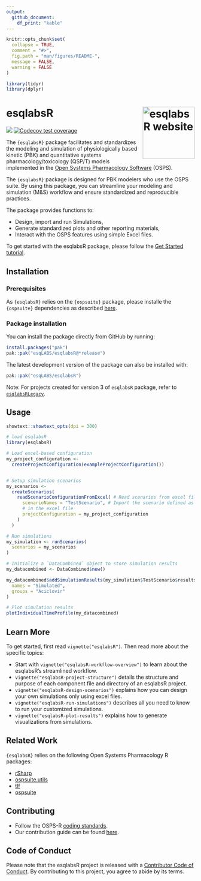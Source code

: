 ```yaml
---
output: 
  github_document:
    df_print: "kable"
---
```


<!-- README.md is generated from README.Rmd. Please edit that file -->

```r
knitr::opts_chunk$set(
  collapse = TRUE,
  comment = "#>",
  fig.path = "man/figures/README-",
  message = FALSE,
  warning = FALSE
)

library(tidyr)
library(dplyr)
```

# esqlabsR <a href="https://esqlabs.github.io/esqlabsR/"><img src="man/figures/logo.png" align="right" height="139" alt="esqlabsR website" /></a>

<!-- badges: start -->
[![](https://img.shields.io/github/actions/workflow/status/esqlabs/esqlabsR/main-workflow.yaml?branch=main&label=Build
)](https://github.com/esqlabs/esqlabsR/actions/workflows/main-workflow.yaml)
[![Codecov test coverage](https://codecov.io/gh/esqlabs/esqlabsR/branch/main/graph/badge.svg)](https://app.codecov.io/gh/esqlabs/esqlabsR?branch=main)
<!-- badges: end -->


The `{esqlabsR}` package facilitates and standardizes the modeling and simulation of physiologically based kinetic (PBK) and quantitative systems pharmacology/toxicology (QSP/T) models implemented in the [Open Systems Pharmacology Software](https://www.open-systems-pharmacology.org/) (OSPS).  

The `{esqlabsR}` package is designed for PBK modelers who use the OSPS suite. By using this package, you can streamline your modeling and simulation (M&S) workflow and ensure standardized and reproducible practices.

The package provides functions to:

  - Design, import and run Simulations,
  - Generate standardized plots and other reporting materials,
  - Interact with the OSPS features using simple Excel files.


To get started with the esqlabsR package, please follow the [Get Started tutorial](articles/esqlabsR.html).


## Installation

### Prerequisites

As `{esqlabsR}` relies on the `{ospsuite}` package, please installe the `{ospsuite}` dependencies as described [here](https://github.com/Open-Systems-Pharmacology/OSPSuite-R?tab=readme-ov-file#pre-requisites).

### Package installation

You can install the package directly from GitHub by running:

```r
install.packages("pak")
pak::pak("esqLABS/esqlabsR@*release")
```

The latest development version of the package can also be installed with:

```r
pak::pak("esqLABS/esqlabsR")
```

Note: For projects created for version 3 of `esqlabsR` package, refer to [`esqlabsRLegacy`](https://github.com/esqLABS/esqlabsRLegacy).

## Usage

```r
showtext::showtext_opts(dpi = 300)
```

```r
# load esqlabsR
library(esqlabsR)

# Load excel-based configuration
my_project_configuration <-
  createProjectConfiguration(exampleProjectConfiguration())


# Setup simulation scenarios
my_scenarios <-
  createScenarios(
    readScenarioConfigurationFromExcel( # Read scenarios from excel file
      scenarioNames = "TestScenario", # Import the scenario defined as "TestScenario"
      # in the excel file
      projectConfiguration = my_project_configuration
    )
  )

# Run simulations
my_simulation <- runScenarios(
  scenarios = my_scenarios
)

# Initialize a `DataCombined` object to store simulation results
my_datacombined <- DataCombined$new()

my_datacombined$addSimulationResults(my_simulation$TestScenario$results,
  names = "Simulated",
  groups = "Aciclovir"
)

# Plot simulation results
plotIndividualTimeProfile(my_datacombined)
```

## Learn More

To get started, first read `vignette("esqlabsR")`. Then read more about the specific topics:

  - Start with `vignette("esqlabsR-workflow-overview")` to learn about the esqlabsR's streamlined workflow.
  - `vignette("esqlabsR-project-structure")` details the structure and purpose of each component file and directory of an esqlabsR project.
  - `vignette("esqlabsR-design-scenarios")` explains how you can design your own simulations only using excel files.
  - `vignette("esqlabsR-run-simulations")` describes all you need to know to run your customized simulations.
  - `vignette("esqlabsR-plot-results")` explains how to generate visualizations from simulations.

## Related Work

`{esqlabsR}` relies on the following Open Systems Pharmacology R packages:
  
  - [rSharp](https://github.com/Open-Systems-Pharmacology/rSharp/)
  - [ospsuite.utils](https://github.com/Open-Systems-Pharmacology/OSPSuite.RUtils)
  - [tlf](https://github.com/Open-Systems-Pharmacology/TLF-Library)
  - [ospsuite](https://github.com/Open-Systems-Pharmacology/OSPSuite-R)


## Contributing

- Follow the OSPS-R [coding standards](https://dev.open-systems-pharmacology.org/r-development-resources/coding_standards_r).
- Our contribution guide can be found [here](https://dev.open-systems-pharmacology.org/r-development-resources/collaboration_guide).


## Code of Conduct

Please note that the esqlabsR project is released with a [Contributor Code of Conduct](https://contributor-covenant.org/version/2/0/CODE_OF_CONDUCT.html). By contributing to this project, you agree to abide by its terms.
